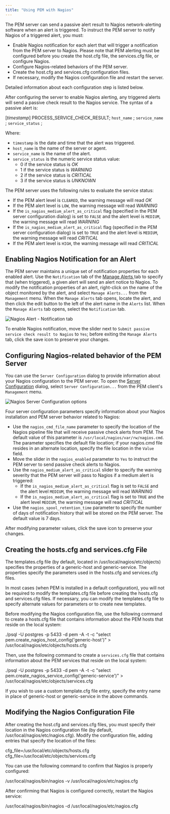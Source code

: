 ```yaml
---
title: "Using PEM with Nagios"
---
```


<div id="using_pem_with_nagios" class="registered_link"></div>

The PEM server can send a passive alert result to Nagios network-alerting software when an alert is triggered. To instruct the PEM server to notify Nagios of a triggered alert, you must:

-   Enable Nagios notification for each alert that will trigger a notification from the PEM server to Nagios. Please note that PEM alerting must be configured before you create the host.cfg file, the services.cfg file, or configure Nagios.
-   Configure Nagios-related behaviors of the PEM server.
-   Create the host.cfg and services.cfg configuration files.
-   If necessary, modify the Nagios configuration file and restart the server.

Detailed information about each configuration step is listed below.

After configuring the server to enable Nagios alerting, any triggered alerts will send a passive check result to the Nagios service. The syntax of a passive alert is:

\[*timestamp*] PROCESS_SERVICE_CHECK_RESULT; `host_name` ; `service_name` ; `service_status` ;

Where:

-   `timestamp` is the date and time that the alert was triggered.
-   `host_name` is the name of the server or agent.
-   `service_name` is the name of the alert.
-   `service_status` is the numeric service status value:
    -   0 if the service status is *OK*
    -   1 if the service status is *WARNING*
    -   2 if the service status is *CRITICAL*
    -   3 if the service status is *UNKNOWN*

The PEM server uses the following rules to evaluate the service status:

-   If the PEM alert level is `CLEARED`, the warning message will read *OK*
-   If the PEM alert level is `LOW`, the warning message will read *WARNING*
-   If the `is_nagios_medium_alert_as_critical` flag (specified in the PEM server configuration dialog) is set to `FALSE` and the alert level is `MEDIUM`, the warning message will read *WARNING*
-   If the `is_nagios_medium_alert_as_critical` flag (specified in the PEM server configuration dialog) is set to `TRUE` and the alert level is `MEDIUM`, the warning message will read *CRITICAL*
-   If the PEM alert level is `HIGH`, the warning message will read *CRITICAL*

## Enabling Nagios Notification for an Alert

The PEM server maintains a unique set of notification properties for each enabled alert. Use the `Notification` tab of the [Manage Alerts  ](01_pem_alerting_dialog/#pem_alerting_dialog) tab to specify that (when triggered), a given alert will send an alert notice to Nagios. To modify the notification properties of an alert, right-click on the name of the object monitored by the alert, and select  `Manage Alerts...` from the `Management` menu. When the `Manage Alerts` tab opens, locate the alert, and then click the edit button to the left of the alert name in the `Alerts` list. When the `Manage Alerts` tab opens, select the `Notification`  tab.

![Nagios Alert - Notification tab](../../images/nagios_alert_notification.png)

To enable Nagios notification, move the slider next to `Submit passive service check result to Nagios` to `Yes`; before exiting the `Manage Alerts` tab, click the save icon to preserve your changes.

## Configuring Nagios-related behavior of the PEM Server

You can use the `Server Configuration` dialog to provide information about your Nagios configuration to the PEM server. To open the [Server Configuration](../02_pem_server_config/#pem_server_config) dialog, select `Server Configuration...` from the PEM client's `Management` menu.

![Nagios Server Configuration options](../../images/nagios_server_configuration.png)

Four server configuration parameters specify information about your Nagios installation and PEM server behavior related to Nagios:

-   Use the `nagios_cmd_file_name` parameter to specify the location of the Nagios pipeline file that will receive passive check alerts from PEM. The default value of this parameter is `/usr/local/nagios/var/rw/nagios.cmd`. The parameter specifies the default file location; if your nagios.cmd file resides in an alternate location, specify the file location in the `Value` field.
-   Move the slider in the `nagios_enabled` parameter to `Yes` to instruct the PEM server to send passive check alerts to Nagios.
-   Use the `nagios_medium_alert_as_critical` slider to specify the warning severity that the PEM server will pass to Nagios if a medium alert is triggered:
    -   If the `is_nagios_medium_alert_as_critical` flag is set to `FALSE` and the alert level `MEDIUM`, the warning message will read *WARNING*
    -   If the `is_nagios_medium_alert_as_critical` flag is set to `TRUE` and the alert level `MEDIUM`, the warning message will read *CRITICAL*
-   Use the `nagios_spool_retention_time` parameter to specify the number of days of notification history that will be stored on the PEM server. The default value is 7 days.

After modifying parameter values, click the save icon to preserve your changes.

## Creating the hosts.cfg and services.cfg File

The templates.cfg file (by default, located in /usr/local/nagios/etc/objects) specifies the properties of a generic-host and generic-service. The properties specify the parameters used in the hosts.cfg and services.cfg files.

In most cases (when PEM is installed in a default configuration), you will not be required to modify the templates.cfg file before creating the hosts.cfg and services.cfg files. If necessary, you can modify the templates.cfg file to specify alternate values for parameters or to create new templates.

Before modifying the Nagios configuration file, use the following command to create a hosts.cfg file that contains information about the PEM hosts that reside on the local system:

./psql -U postgres -p 5433 -d pem -A -t -c "select pem.create_nagios_host_config('generic-host')" > /usr/local/nagios/etc/objects/hosts.cfg

Then, use the following command to create a `services.cfg` file that contains information about the PEM services that reside on the local system:

./psql -U postgres -p 5433 -d pem -A -t -c "select pem.create_nagios_service_config('generic-service')" > /usr/local/nagios/etc/objects/services.cfg

If you wish to use a custom template.cfg file entry, specify the entry name in place of generic-host or generic-service in the above commands.

## Modifying the Nagios Configuration File

After creating the host.cfg and services.cfg files, you must specify their location in the Nagios configuration file (by default, /usr/local/nagios/etc/nagios.cfg). Modify the configuration file, adding entries that specify the location of the files:

cfg_file=/usr/local/etc/objects/hosts.cfg cfg_file=/usr/local/etc/objects/services.cfg

You can use the following command to confirm that Nagios is properly configured:

/usr/local/nagios/bin/nagios -v /usr/local/nagios/etc/nagios.cfg

After confirming that Nagios is configured correctly, restart the Nagios service:

/usr/local/nagios/bin/nagios -d /usr/local/nagios/etc/nagios.cfg
